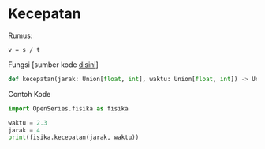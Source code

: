 # Kecepatan

Rumus:

```
v = s / t
```

Fungsi [sumber kode [disini](https://github.com/slowy07/OpenSeries/blob/dd1ab1959333fc1da900a58a43c8ebd98512e904/OpenSeries/fisika.py#L5C1-L25C55)]

```python
def kecepatan(jarak: Union[float, int], waktu: Union[float, int]) -> Union[float, str]:
```

Contoh Kode

```python
import OpenSeries.fisika as fisika

waktu = 2.3
jarak = 4
print(fisika.kecepatan(jarak, waktu))
```